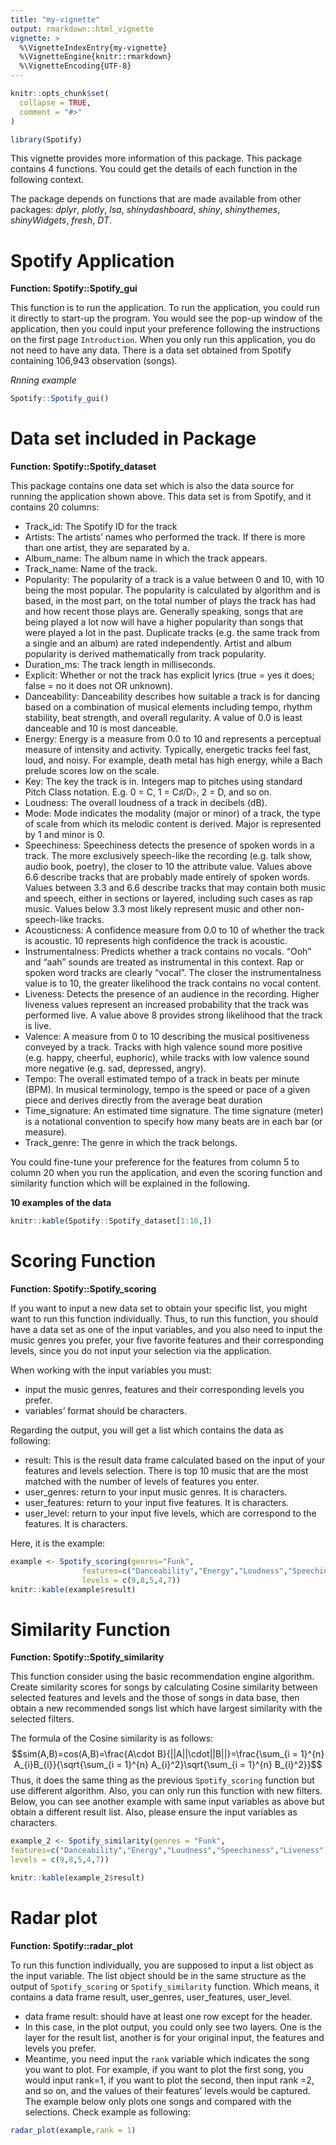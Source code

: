 ```yaml
---
title: "my-vignette"
output: rmarkdown::html_vignette
vignette: >
  %\VignetteIndexEntry{my-vignette}
  %\VignetteEngine{knitr::rmarkdown}
  %\VignetteEncoding{UTF-8}
---
```


```r
knitr::opts_chunk$set(
  collapse = TRUE,
  comment = "#>"
)
```

```r
library(Spotify)
```


This vignette provides more information of this package. This package contains 4 functions. You could get the details of each function in the following context.        

The package depends on functions that are made available from other packages:
*dplyr*, *plotly*, *lsa*, *shinydashboard*, *shiny*, *shinythemes*, *shinyWidgets*, *fresh*, *DT*.    

# Spotify Application   

**Function: Spotify::Spotify_gui**

This function is to run the application. To run the application, you could run it directly to start-up the program. You would see the pop-up window of the application, then you could input your preference following the instructions on the first page `Introduction`. When you only run this application, you do not need to have any data. There is a data set obtained from Spotify containing 106,943 observation (songs).    

*Rnning example*   
```r
Spotify::Spotify_gui()
```

# Data set included in Package      

**Function: Spotify::Spotify_dataset**    

This package contains one data set which is also the data source for running the application shown above. This data set is from Spotify, and it contains 20 columns:

* Track_id: The Spotify ID for the track    
* Artists: The artists' names who performed the track. If there is more than one artist, they are separated by a.      
* Album_name: The album name in which the track appears.    
* Track_name: Name of the track.
* Popularity: The popularity of a track is a value between 0 and 10, with 10 being the most popular. The popularity is calculated by algorithm and is based, in the most part, on the total number of plays the track has had and how recent those plays are. Generally speaking, songs that are being played a lot now will have a higher popularity than songs that were played a lot in the past. Duplicate tracks (e.g. the same track from a single and an album) are rated independently. Artist and album popularity is derived mathematically from track popularity.    
* Duration_ms: The track length in milliseconds.    
* Explicit: Whether or not the track has explicit lyrics (true = yes it does; false = no it does not OR unknown).    
* Danceability: Danceability describes how suitable a track is for dancing based on a combination of musical elements including tempo, rhythm stability, beat strength, and overall regularity. A value of 0.0 is least danceable and 10 is most danceable.    
* Energy: Energy is a measure from 0.0 to 10 and represents a perceptual measure of intensity and activity. Typically, energetic tracks feel fast, loud, and noisy. For example, death metal has high energy, while a Bach prelude scores low on the scale.   
* Key: The key the track is in. Integers map to pitches using standard Pitch Class notation. E.g. 0 = C, 1 = C♯/D♭, 2 = D, and so on.    
* Loudness: The overall loudness of a track in decibels (dB).   
* Mode: Mode indicates the modality (major or minor) of a track, the type of scale from which its melodic content is derived. Major is represented by 1 and minor is 0.   
* Speechiness: Speechiness detects the presence of spoken words in a track. The more exclusively speech-like the recording (e.g. talk show, audio book, poetry), the closer to 10 the attribute value. Values above 6.6 describe tracks that are probably made entirely of spoken words. Values between 3.3 and 6.6 describe tracks that may contain both music and speech, either in sections or layered, including such cases as rap music. Values below 3.3 most likely represent music and other non-speech-like tracks.    
* Acousticness: A confidence measure from 0.0 to 10 of whether the track is acoustic. 10 represents high confidence the track is acoustic.    
* Instrumentalness: Predicts whether a track contains no vocals. "Ooh" and "aah" sounds are treated as instrumental in this context. Rap or spoken word tracks are clearly "vocal". The closer the instrumentalness value is to 10, the greater likelihood the track contains no vocal content.   
* Liveness: Detects the presence of an audience in the recording. Higher liveness values represent an increased probability that the track was performed live. A value above 8 provides strong likelihood that the track is live.      
* Valence: A measure from 0 to 10 describing the musical positiveness conveyed by a track. Tracks with high valence sound more positive (e.g. happy, cheerful, euphoric), while tracks with low valence sound more negative (e.g. sad, depressed, angry).       
* Tempo: The overall estimated tempo of a track in beats per minute (BPM). In musical terminology, tempo is the speed or pace of a given piece and derives directly from the average beat duration       
* Time_signature: An estimated time signature. The time signature (meter) is a notational convention to specify how many beats are in each bar (or measure).     
* Track_genre: The genre in which the track belongs.     

You could fine-tune your preference for the features from column 5 to column 20 when you run the application, and even the scoring function and similarity function which will be explained in the following.        

**10 examples of the data**    
```r
knitr::kable(Spotify::Spotify_dataset[1:10,])
```
    
         
# Scoring Function     

**Function: Spotify::Spotify_scoring**   

If you want to input a new data set to obtain your specific list, you might want to run this function individually. Thus, to run this function, you should have a data set as one of the input variables, and you also need to input the music genres you prefer, your five favorite features and their corresponding levels, since you do not input your selection via the application.    

When working with the input variables you must:   

* input the music genres, features and their corresponding levels you prefer.   
* variables' format should be characters.     

Regarding the output, you will get a list which contains the data as following:     

* result: This is the result data frame calculated based on the input of your features and levels selection. There is top 10 music that are the most matched with the number of levels of features you enter.      
* user_genres: return to your input music genres. It is characters.    
* user_features: return to your input five features. It is characters.   
* user_level: return to your input five levels, which are correspond to the features. It is characters. 

Here, it is the example:   
```r
example <- Spotify_scoring(genres="Funk",
                features=c("Danceability","Energy","Loudness","Speechiness","Liveness"),
                levels = c(9,8,5,4,7))
knitr::kable(example$result)
```

# Similarity Function 

**Function: Spotify::Spotify_similarity**  

This function consider using the basic recommendation engine algorithm. Create similarity scores for songs by calculating Cosine similarity between selected features and levels and the those of songs in data base, then obtain a new recommended songs list which have largest similarity with the selected filters.    

The formula of the Cosine similarity is as follows:   
$$sim(A,B)=cos(A,B)=\frac{A\cdot B}{||A||\cdot||B||}=\frac{\sum_{i = 1}^{n} A_{i}B_{i}}{\sqrt{\sum_{i = 1}^{n} A_{i}^2}\sqrt{\sum_{i = 1}^{n} B_{i}^2}}$$
Thus, it does the same thing as the previous `Spotify_scoring` function but use different algorithm. Also, you can only run this function with new filters. Below, you can see another example with same input variables as above but obtain a different result list. Also, please ensure the input variables as characters.        

```r
example_2 <- Spotify_similarity(genres = "Funk",
features=c("Danceability","Energy","Loudness","Speechiness","Liveness"),
levels = c(9,8,5,4,7))

knitr::kable(example_2$result)
```



# Radar plot   

**Function: Spotify::radar_plot** 

To run this function individually, you are supposed to input a list object as the input variable. The list object should be in the same structure as the output of `Spotify_scoring` or `Spotify_similarity` function. Which means, it contains a data frame result, user_genres, user_features, user_level.

* data frame result: should have at least one row except for the header.       
* In this case, in the plot output, you could only see two layers. One is the layer for the result list, another is for your original input, the features and levels you prefer.      
* Meantime, you need input the `rank` variable which indicates the song you want to plot. For example, if you want to plot the first song, you would input rank=1, if you want to plot the second, then input rank =2, and so on, and the values of their features' levels would be captured. The example below only plots one songs and compared with the selections. Check example as following:    

```r
radar_plot(example,rank = 1)
```
